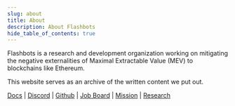 ```yaml
---
slug: about
title: About
description: About Flashbots
hide_table_of_contents: true
---
```


Flashbots is a research and development organization working on mitigating the negative externalities of Maximal Extractable Value (MEV) to blockchains like Ethereum.

This website serves as an archive of the written content we put out.

[Docs](https://docs.flashbots.net) | [Discord](https://discord.gg/7hvTycdNcK) | [Github](https://github.com/flashbots/pm) | [Job Board](https://flashbots.notion.site/Flashbots-Job-Board-94d53cb01ef04a9484711dacf18739e3) | [Mission](frontrunning-mev-crisis) | [Research](https://github.com/flashbots/mev-research)
